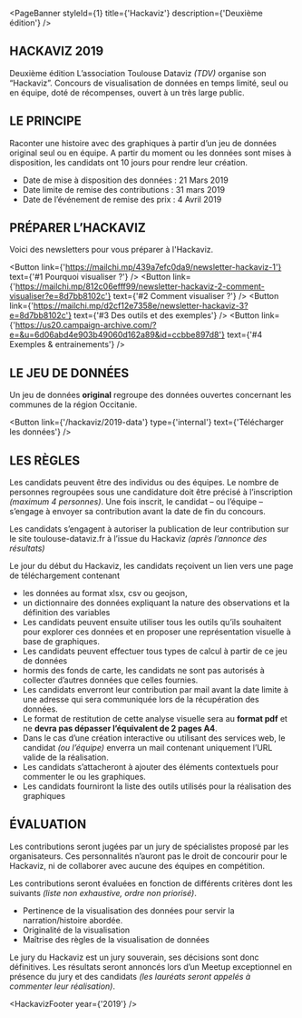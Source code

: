 
<PageBanner styleId={1} title={'Hackaviz'} description={'Deuxième édition'} />

<section id="one">
<div className="inner">

# HACKAVIZ 2019

Deuxième édition
L’association Toulouse Dataviz _(TDV)_ organise son “Hackaviz”. Concours de visualisation de données en temps limité, seul ou en équipe, doté de récompenses, ouvert à un très large public.

# LE PRINCIPE

Raconter une histoire avec des graphiques à partir d’un jeu de données original seul ou en équipe.
A partir du moment ou les données sont mises à disposition, les candidats ont 10 jours pour rendre leur création.

- Date de mise à disposition des données : 21 Mars 2019
- Date limite de remise des contributions : 31 mars 2019
- Date de l’événement de remise des prix : 4 Avril 2019

# PRÉPARER L’HACKAVIZ

Voici des newsletters pour vous préparer à l'Hackaviz.

<Button link={'https://mailchi.mp/439a7efc0da9/newsletter-hackaviz-1'} text={'#1 Pourquoi visualiser ?'} />
<Button
  link={'https://mailchi.mp/812c06efff99/newsletter-hackaviz-2-comment-visualiser?e=8d7bb8102c'}
  text={'#2 Comment visualiser ?'}
/>
<Button
  link={'https://mailchi.mp/d2cf12e7358e/newsletter-hackaviz-3?e=8d7bb8102c'}
  text={'#3 Des outils et des exemples'}
/>
<Button
  link={'https://us20.campaign-archive.com/?e=&u=6d06abd4e903b49060d162a89&id=ccbbe897d8'}
  text={'#4 Exemples & entrainements'}
/>

# LE JEU DE DONNÉES

Un jeu de données **original** regroupe des données ouvertes concernant les communes de la région Occitanie.

<Button link={'/hackaviz/2019-data'} type={'internal'} text={'Télécharger les données'} />

# LES RÈGLES

Les candidats peuvent être des individus ou des équipes. Le nombre de personnes regroupées sous une candidature doit être précisé à l’inscription _(maximum 4 personnes)_. Une fois inscrit, le candidat – ou l’équipe – s’engage à envoyer sa contribution avant la date de fin du concours.

Les candidats s’engagent à autoriser la publication de leur contribution sur le site toulouse-dataviz.fr à l’issue du Hackaviz _(après l’annonce des résultats)_

Le jour du début du Hackaviz, les candidats reçoivent un lien vers une page de téléchargement contenant

- les données au format xlsx, csv ou geojson,
- un dictionnaire des données expliquant la nature des observations et la définition des variables
- Les candidats peuvent ensuite utiliser tous les outils qu’ils souhaitent pour explorer ces données et en proposer une représentation visuelle à base de graphiques.
- Les candidats peuvent effectuer tous types de calcul à partir de ce jeu de données
- hormis des fonds de carte, les candidats ne sont pas autorisés à collecter d’autres données que celles fournies.
- Les candidats enverront leur contribution par mail avant la date limite à une adresse qui sera communiquée lors de la récupération des données.
- Le format de restitution de cette analyse visuelle sera au **format pdf** et ne **devra pas dépasser l’équivalent de 2 pages A4**.
- Dans le cas d’une création interactive ou utilisant des services web, le candidat _(ou l’équipe)_ enverra un mail contenant uniquement l’URL valide de la réalisation.
- Les candidats s’attacheront à ajouter des éléments contextuels pour commenter le ou les graphiques.
- Les candidats fourniront la liste des outils utilisés pour la réalisation des graphiques

# ÉVALUATION

Les contributions seront jugées par un jury de spécialistes proposé par les organisateurs. Ces personnalités n’auront pas le droit de concourir pour le Hackaviz, ni de collaborer avec aucune des équipes en compétition.

Les contributions seront évaluées en fonction de différents critères dont les suivants _(liste non exhaustive, ordre non priorisé)_.

- Pertinence de la visualisation des données pour servir la narration/histoire abordée.
- Originalité de la visualisation
- Maîtrise des règles de la visualisation de données

Le jury du Hackaviz est un jury souverain, ses décisions sont donc définitives. Les résultats seront annoncés lors d’un Meetup exceptionnel en présence du jury et des candidats _(les lauréats seront appelés à commenter leur réalisation)_.

<HackavizFooter year={'2019'} />

</div>
</section>
